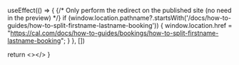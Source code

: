
  useEffect(() => {
    {/* Only perform the redirect on the published site (no need in the preview) */}
    if (window.location.pathname?.startsWith('/docs/how-to-guides/how-to-split-firstname-lastname-booking')) {
      window.location.href = "https://cal.com/docs/how-to-guides/bookings/how-to-split-firstname-lastname-booking";
    }
  }, [])
  
  return <></>
}

<Redirect />
